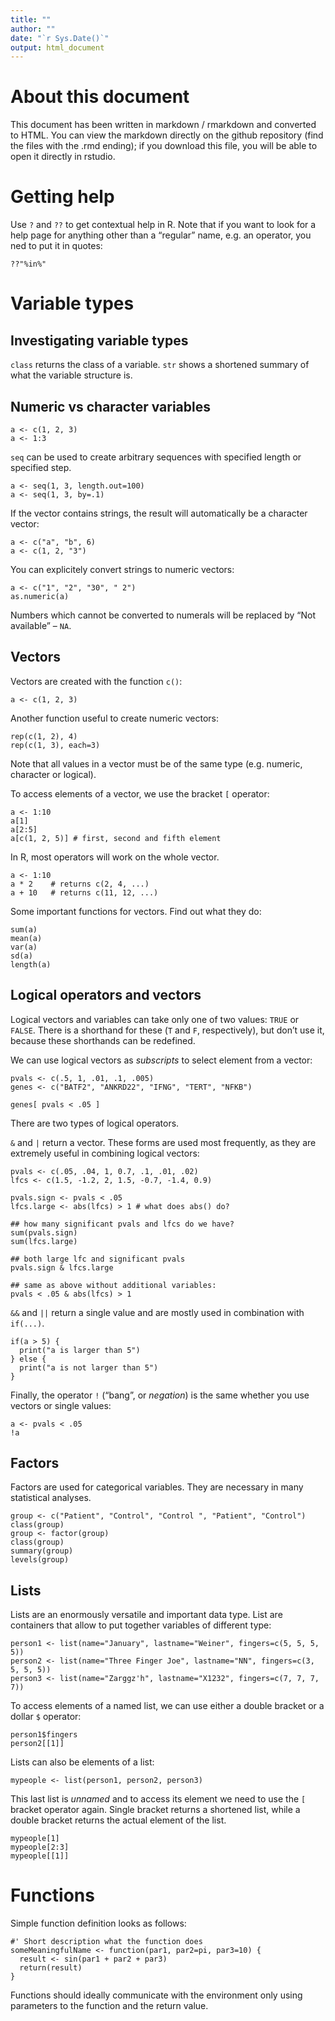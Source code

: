 ```yaml
---
title: ""
author: ""
date: "`r Sys.Date()`"
output: html_document
---
```


# About this document

This document has been written in markdown / rmarkdown and converted to
HTML. You can view the markdown directly on the github repository (find the
files with the .rmd ending); if you download this file, you will be able to
open it directly in rstudio.

# Getting help

Use `?` and `??` to get contextual help in R. Note that if you want to look
for a help page for anything other than a "regular" name, e.g. an operator,
  you ned to put it in quotes:

```
??"%in%"
```

# Variable types

## Investigating variable types 

`class` returns the class of a variable. `str` shows a shortened summary of
what the variable structure is.

## Numeric vs character variables

```
a <- c(1, 2, 3)
a <- 1:3
```

`seq` can be used to create arbitrary sequences with specified length or
specified step.

```
a <- seq(1, 3, length.out=100)
a <- seq(1, 3, by=.1)
```

If the vector contains strings, the result will automatically be a
character vector:

```
a <- c("a", "b", 6)
a <- c(1, 2, "3")
```

You can explicitely convert strings to numeric vectors:

```
a <- c("1", "2", "30", " 2")
as.numeric(a)
```

Numbers which cannot be converted to numerals will be replaced by "Not
available" – `NA`.

## Vectors

Vectors are created with the function `c()`:

```
a <- c(1, 2, 3)
```

Another function useful to create numeric vectors:

```
rep(c(1, 2), 4)
rep(c(1, 3), each=3)
```

Note that all values in a vector must be of the same type (e.g. numeric,
character or logical).

To access elements of a vector, we use the bracket `[` operator:

```
a <- 1:10
a[1]
a[2:5]
a[c(1, 2, 5)] # first, second and fifth element
```

In R, most operators will work on the whole vector. 

```
a <- 1:10
a * 2    # returns c(2, 4, ...)
a + 10   # returns c(11, 12, ...)
```

Some important functions for vectors. Find out what they do:

```
sum(a)
mean(a)
var(a)
sd(a)
length(a)
```


## Logical operators and vectors

Logical vectors and variables can take only one of two values: `TRUE` or
`FALSE`. There is a shorthand for these (`T` and `F`, respectively), but
don't use it, because these shorthands can be redefined.

We can use logical vectors as *subscripts* to select element from a
vector:

```
pvals <- c(.5, 1, .01, .1, .005)
genes <- c("BATF2", "ANKRD22", "IFNG", "TERT", "NFKB")

genes[ pvals < .05 ]
```

There are two types of logical operators. 

`&` and `|` return a vector. These forms are used most frequently, as they
are extremely useful in combining logical vectors:

```
pvals <- c(.05, .04, 1, 0.7, .1, .01, .02)
lfcs <- c(1.5, -1.2, 2, 1.5, -0.7, -1.4, 0.9)

pvals.sign <- pvals < .05
lfcs.large <- abs(lfcs) > 1 # what does abs() do?

## how many significant pvals and lfcs do we have?
sum(pvals.sign)
sum(lfcs.large)

## both large lfc and significant pvals
pvals.sign & lfcs.large

## same as above without additional variables:
pvals < .05 & abs(lfcs) > 1
```

`&&` and `||` return a single value and are mostly used in combination with
`if(...)`.

```
if(a > 5) {
  print("a is larger than 5")
} else {
  print("a is not larger than 5")
}
```

Finally, the operator `!` ("bang", or *negation*) is the same whether you
use vectors or single values:

```
a <- pvals < .05
!a
```

## Factors

Factors are used for categorical variables. They are necessary in many
statistical analyses.

```
group <- c("Patient", "Control", "Control ", "Patient", "Control")
class(group)
group <- factor(group)
class(group)
summary(group)
levels(group)
```

## Lists

Lists are an enormously versatile and important data type. List are
containers that allow to put together variables of different type:

```
person1 <- list(name="January", lastname="Weiner", fingers=c(5, 5, 5, 5))
person2 <- list(name="Three Finger Joe", lastname="NN", fingers=c(3, 5, 5, 5))
person3 <- list(name="Zarggz'h", lastname="X1232", fingers=c(7, 7, 7, 7))
```

To access elements of a named list, we can use either a double bracket or a
dollar `$` operator:

```
person1$fingers
person2[[1]]
```

Lists can also be elements of a list:

```
mypeople <- list(person1, person2, person3)
```

This last list is *unnamed* and to access its element we need to use the
`[` bracket operator again. Single bracket returns a shortened list, while
a double bracket returns the actual element of the list.

```
mypeople[1]
mypeople[2:3]
mypeople[[1]]
```


# Functions

Simple function definition looks as follows:

```
#' Short description what the function does
someMeaningfulName <- function(par1, par2=pi, par3=10) {
  result <- sin(par1 + par2 + par3)
  return(result)
}
```

Functions should ideally communicate with the environment only using parameters to
the function and the return value.
